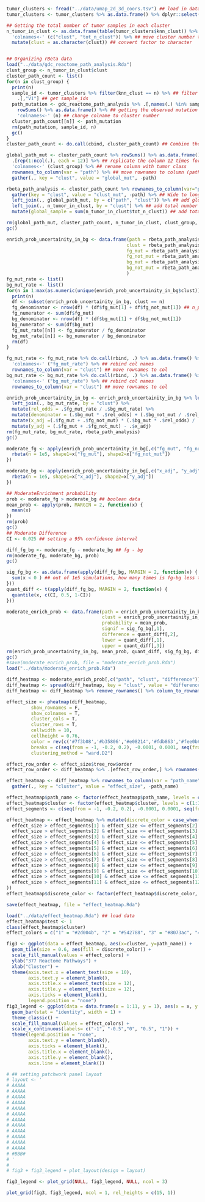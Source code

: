 ```r
tumor_clusters <- fread("../data/umap_2d_3d_coors.tsv") ## load in data
tumor_clusters <- tumor_clusters %>% as.data.frame() %>% dplyr::select(V1, knn_clust) ## select the relevant columns

## Getting the total number of tumor samples in each cluster
n_tumor_in_clust <- as.data.frame(table(tumor_clusters$knn_clust)) %>% ## table the number of tumors in each cluster
  'colnames<-' (c("clust", "tot_n_clust")) %>% ## move cluster number to rownames
  mutate(clust = as.character(clust)) ## convert factor to character


## Organizing rBeta data
load("../data/gdc_reactome_path_analysis.Rda")
clust_group <- n_tumor_in_clust$clust
cluster_path_count <- list()
for(n in clust_group) {
  print(n)
  sample_id <- tumor_clusters %>% filter(knn_clust == n) %>% ## filter for tumor class
    .[,"V1"] ## get sample_ids
  path_mutation <- gdc_reactome_path_analysis %>% .[,names(.) %in% sample_id] %>% ## getting the tumor samples from path analysis
    rowSums() %>% as.data.frame() %>% ## getting the observed mutation count of tumor class
    'colnames<-' (n) ## change colname to cluster number
  cluster_path_count[[n]] <- path_mutation
  rm(path_mutation, sample_id, n)
  gc()
}
cluster_path_count <- do.call(cbind, cluster_path_count) ## Combine the list together

global_path_mut <- cluster_path_count %>% rowSums() %>% as.data.frame() %>% ## global pathway mutation count
  .[rep(1:ncol(.), each = 12)] %>% ## replicate the column 12 times for the 12 tumor classes
  'colnames<-' (clust_group) %>% ## rename column with tumor class
  rownames_to_column(var = "path") %>% ## move rownames to column (pathways) %>%
  gather(., key = "clust", value = "global_mut", -path)

rbeta_path_analysis <- cluster_path_count %>% rownames_to_column(var="path") %>%
  gather(key = "clust", value = "clust_mut", -path) %>% ## Wide to long format
  left_join(., global_path_mut, by = c("path", "clust")) %>% ## add global mutation count 
  left_join(., n_tumor_in_clust, by = "clust") %>% ## add total number of tumor samples per clust 
  mutate(global_sample = sum(n_tumor_in_clust$tot_n_clust)) ## add total number of tumor samples

rm(global_path_mut, cluster_path_count, n_tumor_in_clust, clust_group, tumor_clusters, gdc_reactome_path_analysis)
gc()

enrich_prob_uncertainity_in_bg <- data.frame(path = rbeta_path_analysis$path,
                                            clust = rbeta_path_analysis$clust,
                                            fg_mut = rbeta_path_analysis$clust_mut,
                                            fg_not_mut = rbeta_path_analysis$tot_n_clust - rbeta_path_analysis$clust_mut,
                                            bg_mut = rbeta_path_analysis$global_mut,
                                            bg_not_mut = rbeta_path_analysis$global_sample - rbeta_path_analysis$global_mut
                                            )
fg_mut_rate <- list()
bg_mut_rate <- list()
for(n in 1:max(as.numeric(unique(enrich_prob_uncertainity_in_bg$clust)))) {
  print(n)
  df <- subset(enrich_prob_uncertainity_in_bg, clust == n)
  fg_denominator <- nrow(df) * (df$fg_mut[1] + df$fg_not_mut[1]) ## n_path * tot_n_clust_x
  fg_numerator <- sum(df$fg_mut)
  bg_denominator <- nrow(df) * (df$bg_mut[1] + df$bg_not_mut[1])
  bg_numerator <- sum(df$bg_mut)
  fg_mut_rate[[n]] <- fg_numerator / fg_denominator
  bg_mut_rate[[n]] <- bg_numerator / bg_denominator
  rm(df)
}

fg_mut_rate <- fg_mut_rate %>% do.call(rbind, .) %>% as.data.frame() %>% ## rbind the mut rates from list
  'colnames<-' ("fg_mut_rate") %>% ## rebind col names
  rownames_to_column(var = "clust") ## move rownames to col
bg_mut_rate <- bg_mut_rate %>% do.call(rbind, .) %>% as.data.frame() %>% ## rbind the mut rates from list
  'colnames<-' ("bg_mut_rate") %>% ## rebind col names
  rownames_to_column(var = "clust") ## move rownames to col

enrich_prob_uncertainity_in_bg <- enrich_prob_uncertainity_in_bg %>% left_join(., fg_mut_rate, by = "clust") %>%
  left_join(., bg_mut_rate, by = "clust") %>%
  mutate(rel_odds = .$fg_mut_rate / .$bg_mut_rate) %>%
  mutate(denominator = (.$bg_mut * .$rel_odds) + (.$bg_not_mut / .$rel_odds)) %>%
  mutate(x_adj =(.$fg_mut + .$fg_not_mut) * (.$bg_mut * .$rel_odds) / .$denominator) %>%
  mutate(y_adj = (.$fg_mut + .$fg_not_mut) - .$x_adj)
rm(fg_mut_rate, bg_mut_rate, rbeta_path_analysis)
gc()

moderate_fg <- apply(enrich_prob_uncertainity_in_bg[,c("fg_mut", "fg_not_mut")], MARGIN = 1, function(x) {
  rbeta(n = 1e5, shape1=x["fg_mut"], shape2=x["fg_not_mut"])
})

moderate_bg <- apply(enrich_prob_uncertainity_in_bg[,c("x_adj", "y_adj")], MARGIN = 1, function(x) {
  rbeta(n = 1e5, shape1=x["x_adj"], shape2=x["y_adj"])
})

## ModerateEnrichment probability 
prob <- moderate_fg > moderate_bg ## boolean data
mean_prob <- apply(prob, MARGIN = 2, function(x) {
  mean(x)
})
rm(prob)
gc()
## Moderate Difference
CI <- 0.025 ## setting a 95% confidence interval

diff_fg_bg <- moderate_fg - moderate_bg ## fg - bg
rm(moderate_fg, moderate_bg, prob)
gc()

sig_fg_bg <- as.data.frame(apply(diff_fg_bg, MARGIN = 2, function(x) {
  sum(x < 0 ) ## out of 1e5 simulations, how many times is fg-bg less than 0
}))
quant_diff <- t(apply(diff_fg_bg, MARGIN = 2, function(x) {
  quantile(x, c(CI, 0.5, 1-CI))
}))

moderate_enrich_prob <- data.frame(path = enrich_prob_uncertainity_in_bg$path,
                                   clust = enrich_prob_uncertainity_in_bg$clust,
                                   probability = mean_prob,
                                   signif = sig_fg_bg[,1],
                                   difference = quant_diff[,2],
                                   lower = quant_diff[,1],
                                   upper = quant_diff[,3])
rm(enrich_prob_uncertainity_in_bg, mean_prob, quant_diff, sig_fg_bg, diff_fg_bg)
gc()
#save(moderate_enrich_prob, file = "moderate_enrich_prob.Rda")
load("../data/moderate_enrich_prob.Rda")

diff_heatmap <- moderate_enrich_prob[,c("path", "clust", "difference")]
diff_heatmap <- spread(diff_heatmap, key = "clust", value = "difference")
diff_heatmap <- diff_heatmap %>% remove_rownames() %>% column_to_rownames(var="path")

effect_size <- pheatmap(diff_heatmap,
         show_rownames = F,
         show_colnames = T,
         cluster_cols = T,
         cluster_rows = T,
         cellwidth = 10,
         cellheight = 0.76,
         color = rev(c('#7f3b08','#b35806','#e08214','#fdb863','#fee0b6','white', '#d8daeb','#b2abd2','#8073ac','#542788','#2d004b')),
         breaks = c(seq(from = -1, -0.2, 0.2), -0.0001, 0.0001, seq(from = 0.2, to = 1, by = 0.2)),
         clustering_method = "ward.D2")

effect_row_order <- effect_size$tree_row$order
effect_row_order <- diff_heatmap %>% .[effect_row_order,] %>% rownames() ## getting row order of pheatmap

effect_heatmap <- diff_heatmap %>% rownames_to_column(var = "path_name") %>% 
  gather(., key = "cluster", value = "effect_size", -path_name) 

effect_heatmap$path_name <- factor(effect_heatmap$path_name, levels = c(rev(effect_row_order)))
effect_heatmap$cluster <- factor(effect_heatmap$cluster, levels = c(1:12))
effect_segments <- c(seq(from = -1, -0.2, 0.2), -0.0001, 0.0001, seq(from = 0.2, to = 1, by = 0.2))

effect_heatmap <- effect_heatmap %>% mutate(discrete_color = case_when(
  effect_size > effect_segments[1] & effect_size <= effect_segments[2] ~ "1",
  effect_size > effect_segments[2] & effect_size <= effect_segments[3] ~ "2",
  effect_size > effect_segments[3] & effect_size <= effect_segments[4] ~ "3",
  effect_size > effect_segments[4] & effect_size <= effect_segments[5] ~ "4",
  effect_size > effect_segments[5] & effect_size <= effect_segments[6] ~ "5",
  effect_size > effect_segments[6] & effect_size <= effect_segments[7] ~ "6",
  effect_size > effect_segments[7] & effect_size <= effect_segments[8] ~ "7",
  effect_size > effect_segments[8] & effect_size <= effect_segments[9] ~ "8",
  effect_size > effect_segments[9] & effect_size <= effect_segments[10] ~ "9",
  effect_size > effect_segments[10] & effect_size <= effect_segments[11] ~ "10",
  effect_size > effect_segments[11] & effect_size <= effect_segments[12] ~ "11"
))
effect_heatmap$discrete_color <- factor(effect_heatmap$discrete_color, levels = c(1:11))

save(effect_heatmap, file = "effect_heatmap.Rda")
```

```r
load("../data/effect_heatmap.Rda") ## load data
effect_heatmap$test <- 1
class(effect_heatmap$cluster)
effect_colors = c("1" = "#2d004b", "2" = "#542788", "3" = "#8073ac", "4" = "#b2abd2", "5" = "#d8daeb", "6" = "white", "7" = "#fee0b6", "8" = "#fdb863", "9" = "#e08214","10" = "#b35806","11" ="#7f3b08") ## color scheme

fig3 <- ggplot(data = effect_heatmap, aes(x=cluster, y=path_name)) + 
  geom_tile(size = 0.6, aes(fill = discrete_color)) +
  scale_fill_manual(values = effect_colors) +
  ylab("377 Reactome Pathways") +
  xlab("Cluster") +
  theme(axis.text.x = element_text(size = 10),
        axis.text.y = element_blank(),
        axis.title.x = element_text(size = 12),
        axis.title.y = element_text(size = 12),
        axis.ticks = element_blank(),
        legend.position = "none")
fig3_legend <- ggplot(data = data.frame(x = 1:11, y = 1), aes(x = x, y = y, fill = as.factor(x))) +
  geom_bar(stat = "identity", width = 1) +
  theme_classic() +
  scale_fill_manual(values = effect_colors) + 
  scale_x_continuous(labels= c("-1", "-0.5","0", "0.5", "1")) +
  theme(legend.position = "none",
        axis.text.y = element_blank(),
        axis.ticks = element_blank(),
        axis.title.x = element_blank(),
        axis.title.y = element_blank(),
        axis.line = element_blank())

# ## setting patchwork panel layout
# layout <- '
# AAAAA
# AAAAA
# AAAAA
# AAAAA
# AAAAA
# AAAAA
# AAAAA
# AAAAA
# AAAAA
# AAAAA
# AAAAA
# AAAAA
# #BBB#
# '
# 
# fig3 + fig3_legend + plot_layout(design = layout)

fig3_legend <- plot_grid(NULL, fig3_legend, NULL, ncol = 3)

plot_grid(fig3, fig3_legend, ncol = 1, rel_heights = c(15, 1))
```